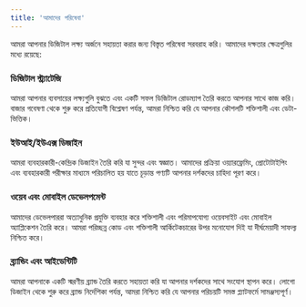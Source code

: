 ```yaml
---
title: 'আমাদের পরিষেবা'
---
```


আমরা আপনার ডিজিটাল লক্ষ্য অর্জনে সহায়তা করার জন্য বিস্তৃত পরিষেবা সরবরাহ করি। আমাদের দক্ষতার ক্ষেত্রগুলির মধ্যে রয়েছে:

### ডিজিটাল স্ট্র্যাটেজি
আমরা আপনার ব্যবসায়ের লক্ষ্যগুলি বুঝতে এবং একটি সফল ডিজিটাল রোডম্যাপ তৈরি করতে আপনার সাথে কাজ করি। বাজার গবেষণা থেকে শুরু করে প্রতিযোগী বিশ্লেষণ পর্যন্ত, আমরা নিশ্চিত করি যে আপনার কৌশলটি শক্তিশালী এবং ডেটা-ভিত্তিক।

### ইউআই/ইউএক্স ডিজাইন
আমরা ব্যবহারকারী-কেন্দ্রিক ডিজাইন তৈরি করি যা সুন্দর এবং স্বজ্ঞাত। আমাদের প্রক্রিয়া ওয়্যারফ্রেমিং, প্রোটোটাইপিং এবং ব্যবহারকারী পরীক্ষার মাধ্যমে পরিচালিত হয় যাতে চূড়ান্ত পণ্যটি আপনার দর্শকদের চাহিদা পূরণ করে।

### ওয়েব এবং মোবাইল ডেভেলপমেন্ট
আমাদের ডেভেলপাররা অত্যাধুনিক প্রযুক্তি ব্যবহার করে শক্তিশালী এবং পরিমাপযোগ্য ওয়েবসাইট এবং মোবাইল অ্যাপ্লিকেশন তৈরি করে। আমরা পরিচ্ছন্ন কোড এবং শক্তিশালী আর্কিটেকচারের উপর মনোযোগ দিই যা দীর্ঘমেয়াদী সাফল্য নিশ্চিত করে।

### ব্র্যান্ডিং এবং আইডেন্টিটি
আমরা আপনাকে একটি স্মরণীয় ব্র্যান্ড তৈরি করতে সহায়তা করি যা আপনার দর্শকদের সাথে সংযোগ স্থাপন করে। লোগো ডিজাইন থেকে শুরু করে ব্র্যান্ড নির্দেশিকা পর্যন্ত, আমরা নিশ্চিত করি যে আপনার পরিচয়টি সমস্ত প্ল্যাটফর্মে সামঞ্জস্যপূর্ণ।